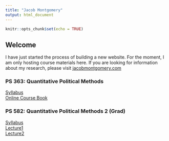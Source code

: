 ```yaml
---
title: "Jacob Montgomery"
output: html_document
---
```


```r
knitr::opts_chunk$set(echo = TRUE)
```

## Welcome

I have just started the process of building a new website. For the moment, I am only hosting course materials here.  If you are looking for information about my research, please visit [jacobmontgomery.com](http://www.jacobmontgomery.com)

### PS 363: Quantitative Political Methods

[Syllabus](https://jmontgomery.github.io/PS363Syllabus/Syllabus.html)  
[Online Course Book](http://jmontgomery.github.io/PS363CourseBook/)

### PS 582: Quantitative Political Methods 2 (Grad)


[Syllabus](https://jmontgomery.github.io/PS582/Syllabus.pdf)  
[Lecture1](https://jmontgomery.github.io/PS582/01Probability1.pdf)  
[Lecture2](https://jmontgomery.github.io/PS582/02Probability2.pdf)